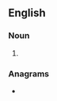 {{also|Homers}}
==English==

===Noun===
{{head|en|noun plural form}}

# {{plural of|homer|lang=en}}

===Anagrams===
* {{anagrams|en|a=ehmors|Hersom|Hosmer|Mosher|Roehms|mosher}}